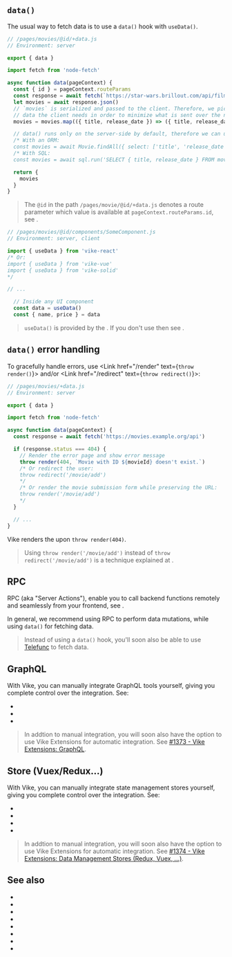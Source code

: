 

## `data()`

The usual way to fetch data is to use a <Link href="/data">`data()`</Link> hook with <Link href="/useData">`useData()`</Link>.

```js
// /pages/movies/@id/+data.js
// Environment: server

export { data }

import fetch from 'node-fetch'

async function data(pageContext) {
  const { id } = pageContext.routeParams
  const response = await fetch(`https://star-wars.brillout.com/api/films/${id}.json`)
  let movies = await response.json()
  // `movies` is serialized and passed to the client. Therefore, we pick only the
  // data the client needs in order to minimize what is sent over the network.
  movies = movies.map(({ title, release_date }) => ({ title, release_date }))

  // data() runs only on the server-side by default, therefore we can use ORM/SQL queries.
  /* With an ORM:
  const movies = await Movie.findAll({ select: ['title', 'release_date'] }) */
  /* With SQL:
  const movies = await sql.run('SELECT { title, release_date } FROM movies;') */

  return {
    movies
  }
}
```

> The `@id` in the path `/pages/movie/@id/+data.js` denotes a route parameter which value is available at `pageContext.routeParams.id`, see <Link href="/routing" />.

```js
// /pages/movies/@id/components/SomeComponent.js
// Environment: server, client

import { useData } from 'vike-react'
/* Or:
import { useData } from 'vike-vue'
import { useData } from 'vike-solid'
*/

// ...

  // Inside any UI component
  const data = useData()
  const { name, price } = data
```

> `useData()` is provided by the <UiFrameworkVikeExtension />. If you don't use <UiFrameworkVikeExtensionNames /> then see <Link href="/data#without-usedata" doNotInferSectionTitle />.


## `data()` error handling

To gracefully handle errors, use <Link href="/render" text={<code>throw render()</code>}></Link> and/or <Link href="/redirect" text={<code>throw redirect()</code>}></Link>:

```js
// /pages/movies/+data.js
// Environment: server

export { data }

import fetch from 'node-fetch'

async function data(pageContext) {
  const response = await fetch('https://movies.example.org/api')

  if (response.status === 404) {
    // Render the error page and show error message
    throw render(404, `Movie with ID ${movieId} doesn't exist.`)
    /* Or redirect the user:
    throw redirect('/movie/add')
    */
    /* Or render the movie submission form while preserving the URL:
    throw render('/movie/add')
    */
  }

  // ...
}
```

Vike renders the <Link text="error page" href="/error-page" /> upon `throw render(404)`.

> Using `throw render('/movie/add')` instead of `throw redirect('/movie/add')` is a technique explained at <Link href="/auth#login-flow" />.


## RPC

RPC (aka "Server Actions"), enable you to call backend functions remotely and seamlessly from your frontend, see <Link href="/RPC" />.

In general, we recommend using RPC to perform data mutations, while using `data()` for fetching data.

> Instead of using a `data()` hook, you'll soon also be able to use [Telefunc](https://telefunc.com) to fetch data.


## GraphQL

With Vike, you can manually integrate GraphQL tools yourself, giving you complete control over the integration. See:

- <Link href="/apollo-graphql" />
- <Link href="/relay" />
- <Link href="/urql" />

> In addtion to manual integration, you will soon also have the option to use Vike Extensions for automatic integration. See [#1373 - Vike Extensions: GraphQL](https://github.com/vikejs/vike/issues/1373).


## Store (Vuex/Redux...)

With Vike, you can manually integrate state management stores yourself, giving you complete control over the integration. See:

- <Link href="/redux" />
- <Link href="/vuex" />
- <Link href="/pinia" />
- <Link href="/pullstate" />

> In addtion to manual integration, you will soon also have the option to use Vike Extensions for automatic integration. See [#1374 - Vike Extensions: Data Management Stores (Redux, Vuex, ...)](https://github.com/vikejs/vike/issues/1374).


## See also

- <Link href="/api-routes" />
- <Link href="/RPC" />
- <Link href="/data" />
- <Link href="/useData" />
- <Link href="/pageContext" />
- <Link href="/onBeforeRender" />
- <Link href="/render" />
- <Link href="/redirect" />
